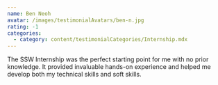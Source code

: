 ```yaml
---
name: Ben Neoh
avatar: /images/testimonialAvatars/ben-n.jpg
rating: -1
categories:
  - category: content/testimonialCategories/Internship.mdx
---
```


The SSW Internship was the perfect starting point for me with no prior knowledge. 
It provided invaluable hands-on experience and helped me develop both my technical 
skills and soft skills.
